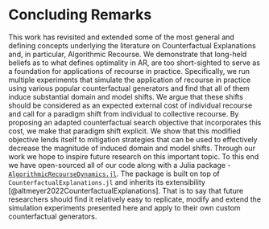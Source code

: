 # Concluding Remarks {#conclusion}

This work has revisited and extended some of the most general and defining concepts underlying the literature on Counterfactual Explanations and, in particular, Algorithmic Recourse. We demonstrate that long-held beliefs as to what defines optimality in AR, are too short-sighted to serve as a foundation for applications of recourse in practice. Specifically, we run multiple experiments that simulate the application of recourse in practice using various popular counterfactual generators and find that all of them induce substantial domain and model shifts. We argue that these shifts should be considered as an expected external cost of individual recourse and call for a paradigm shift from individual to collective recourse. By proposing an adapted counterfactual search objective that incorporates this cost, we make that paradigm shift explicit. We show that this modified objective lends itself to mitigation strategies that can be used to effectively decrease the magnitude of induced domain and model shifts. Through our work we hope to inspire future research on this important topic. To this end we have open-sourced all of our code along with a Julia package - [`AlgorithmicRecourseDynamics.jl`](https://anonymous.4open.science/r/AlgorithmicRecourseDynamics/README.md). The package is built on top of `CounterfactualExplanations.jl` and inherits its extensibility [@altmeyer2022CounterfactualExplanations]. That is to say that future researchers should find it relatively easy to replicate, modify and extend the simulation experiments presented here and apply to their own custom counterfactual generators. 
